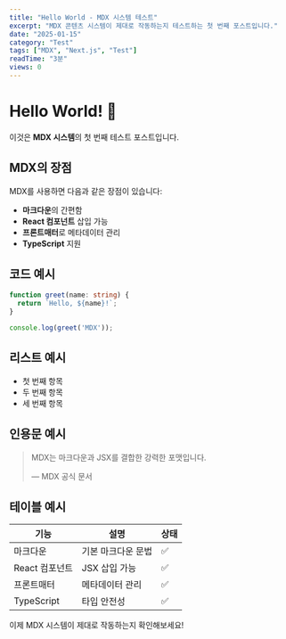 ```yaml
---
title: "Hello World - MDX 시스템 테스트"
excerpt: "MDX 콘텐츠 시스템이 제대로 작동하는지 테스트하는 첫 번째 포스트입니다."
date: "2025-01-15"
category: "Test"
tags: ["MDX", "Next.js", "Test"]
readTime: "3분"
views: 0
---
```


# Hello World! 🎉

이것은 **MDX 시스템**의 첫 번째 테스트 포스트입니다.

## MDX의 장점

MDX를 사용하면 다음과 같은 장점이 있습니다:

- **마크다운**의 간편함
- **React 컴포넌트** 삽입 가능
- **프론트매터**로 메타데이터 관리
- **TypeScript** 지원

## 코드 예시

```typescript
function greet(name: string) {
  return `Hello, ${name}!`;
}

console.log(greet('MDX'));
```

## 리스트 예시

- 첫 번째 항목
- 두 번째 항목
- 세 번째 항목

## 인용문 예시

> MDX는 마크다운과 JSX를 결합한 강력한 포맷입니다.
> 
> — MDX 공식 문서

## 테이블 예시

| 기능 | 설명 | 상태 |
|------|------|------|
| 마크다운 | 기본 마크다운 문법 | ✅ |
| React 컴포넌트 | JSX 삽입 가능 | ✅ |
| 프론트매터 | 메타데이터 관리 | ✅ |
| TypeScript | 타입 안전성 | ✅ |

이제 MDX 시스템이 제대로 작동하는지 확인해보세요!
